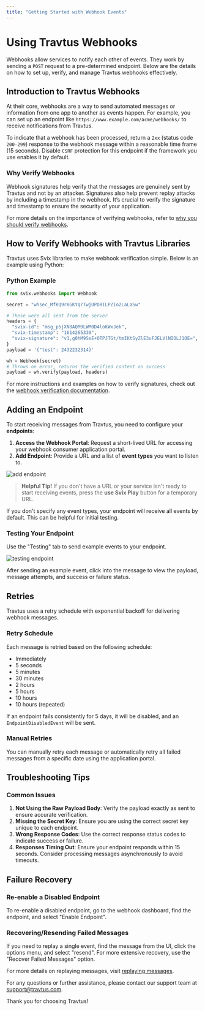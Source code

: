 ```yaml
---
title: "Getting Started with Webhook Events"
---
```

# Using Travtus Webhooks

Webhooks allow services to notify each other of events. They work by sending a `POST` request to a pre-determined endpoint. Below are the details on how to set up, verify, and manage Travtus webhooks effectively.

## Introduction to Travtus Webhooks

At their core, webhooks are a way to send automated messages or information from one app to another as events happen. For example, you can set up an endpoint like `https://www.example.com/acme/webhooks/` to receive notifications from Travtus.

To indicate that a webhook has been processed, return a `2xx` (status code `200-299`) response to the webhook message within a reasonable time frame (15 seconds). Disable `CSRF` protection for this endpoint if the framework you use enables it by default.

### Why Verify Webhooks

Webhook signatures help verify that the messages are genuinely sent by Travtus and not by an attacker. Signatures also help prevent replay attacks by including a timestamp in the webhook. It’s crucial to verify the signature and timestamp to ensure the security of your application.

For more details on the importance of verifying webhooks, refer to [why you should verify webhooks](https://docs.svix.com/receiving/verifying-payloads/why).

## How to Verify Webhooks with Travtus Libraries

Travtus uses Svix libraries to make webhook verification simple. Below is an example using Python:

### Python Example

```python
from svix.webhooks import Webhook

secret = "whsec_MfKQ9r8GKYqrTwjUPD8ILPZIo2LaLaSw"

# These were all sent from the server
headers = {
  "svix-id": "msg_p5jXN8AQM9LWM0D4loKWxJek",
  "svix-timestamp": "1614265330",
  "svix-signature": "v1,g0hM9SsE+OTPJTGt/tmIKtSyZlE3uFJELVlNIOLJ1OE=",
}
payload = '{"test": 2432232314}'

wh = Webhook(secret)
# Throws on error, returns the verified content on success
payload = wh.verify(payload, headers)
```

For more instructions and examples on how to verify signatures, check out the [webhook verification documentation](https://docs.svix.com/receiving/verifying-payloads/how).

## Adding an Endpoint

To start receiving messages from Travtus, you need to configure your **endpoints**:

1. **Access the Webhook Portal**: Request a short-lived URL for accessing your webhook consumer application portal.
2. **Add Endpoint**: Provide a URL and a list of **event types** you want to listen to.

![add endpoint](/images/webhook/add-endpoint.png)

> **Helpful Tip!** If you don't have a URL or your service isn't ready to start receiving events, press the **use Svix Play** button for a temporary URL.

If you don't specify any event types, your endpoint will receive all events by default. This can be helpful for initial testing.

### Testing Your Endpoint

Use the "Testing" tab to send example events to your endpoint.

![testing endpoint](/images/webhook/testing-endpoint.png)

After sending an example event, click into the message to view the payload, message attempts, and success or failure status.

## Retries

Travtus uses a retry schedule with exponential backoff for delivering webhook messages.

### Retry Schedule

Each message is retried based on the following schedule:

- Immediately
- 5 seconds
- 5 minutes
- 30 minutes
- 2 hours
- 5 hours
- 10 hours
- 10 hours (repeated)

If an endpoint fails consistently for 5 days, it will be disabled, and an `EndpointDisabledEvent` will be sent.

### Manual Retries

You can manually retry each message or automatically retry all failed messages from a specific date using the application portal.

## Troubleshooting Tips

### Common Issues

1. **Not Using the Raw Payload Body**: Verify the payload exactly as sent to ensure accurate verification.
2. **Missing the Secret Key**: Ensure you are using the correct secret key unique to each endpoint.
3. **Wrong Response Codes**: Use the correct response status codes to indicate success or failure.
4. **Responses Timing Out**: Ensure your endpoint responds within 15 seconds. Consider processing messages asynchronously to avoid timeouts.

## Failure Recovery

### Re-enable a Disabled Endpoint

To re-enable a disabled endpoint, go to the webhook dashboard, find the endpoint, and select "Enable Endpoint".

### Recovering/Resending Failed Messages

If you need to replay a single event, find the message from the UI, click the options menu, and select "resend". For more extensive recovery, use the "Recover Failed Messages" option.

For more details on replaying messages, visit [replaying messages](https://docs.svix.com/receiving/using-app-portal/replaying-messages).

For any questions or further assistance, please contact our support team at [support@travtus.com](mailto:support@travtus.com).

Thank you for choosing Travtus!